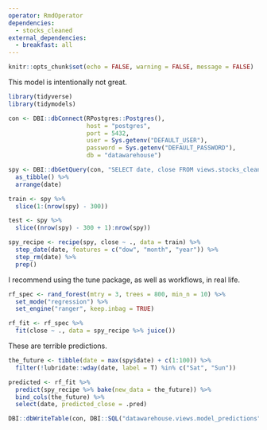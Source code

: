 ```yaml
---
operator: RmdOperator
dependencies:
  - stocks_cleaned
external_dependencies:
  - breakfast: all
---
```


```r
knitr::opts_chunk$set(echo = FALSE, warning = FALSE, message = FALSE)
```

This model is intentionally not great.

```r
library(tidyverse)
library(tidymodels)
```

```r

con <- DBI::dbConnect(RPostgres::Postgres(),
                      host = "postgres",
                      port = 5432,
                      user = Sys.getenv("DEFAULT_USER"),
                      password = Sys.getenv("DEFAULT_PASSWORD"),
                      db = "datawarehouse")

```

```r

spy <- DBI::dbGetQuery(con, "SELECT date, close FROM views.stocks_cleaned") %>%
  as_tibble() %>%
  arrange(date)

```

```r

train <- spy %>%
  slice(1:(nrow(spy) - 300))

test <- spy %>%
  slice((nrow(spy) - 300 + 1):nrow(spy))

```

```r

spy_recipe <- recipe(spy, close ~ ., data = train) %>%
  step_date(date, features = c("dow", "month", "year")) %>%
  step_rm(date) %>%
  prep()

```

I recommend using the tune package, as well as workflows, in real life.

```r

rf_spec <- rand_forest(mtry = 3, trees = 800, min_n = 10) %>%
  set_mode("regression") %>%
  set_engine("ranger", keep.inbag = TRUE)

rf_fit <- rf_spec %>%
  fit(close ~ ., data = spy_recipe %>% juice())

```

These are terrible predictions.

```r

the_future <- tibble(date = max(spy$date) + c(1:100)) %>%
  filter(!lubridate::wday(date, label = T) %in% c("Sat", "Sun"))

predicted <- rf_fit %>%
  predict(spy_recipe %>% bake(new_data = the_future)) %>%
  bind_cols(the_future) %>%
  select(date, predicted_close = .pred)

```


```r

DBI::dbWriteTable(con, DBI::SQL("datawarehouse.views.model_predictions"), as.data.frame(predicted), overwrite = TRUE)

```

